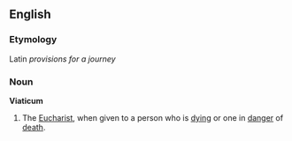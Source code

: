 ==English==
===Etymology===
Latin ''provisions for a journey''
===Noun===
{{wikipedia}}
'''Viaticum'''
#The [[Eucharist]], when given to a person who is [[dying]] or one in [[danger]] of [[death]].